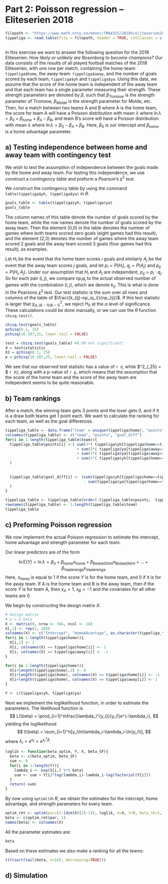 # Part 2: Poisson regression – Eliteserien 2018

```r
filepath <- "https://www.math.ntnu.no/emner/TMA4315/2018h/eliteserien2018"
tippeliga <- read.table(file = filepath, header = TRUE, colClasses = c("character",
                                                                       "character", "numeric", "numeric"))
```

In this exercise we want to answer the following question for the 2018 Eliteserien: *How likely or unlikely are Rosenborg to become champions?*
Our data consists of the results of all played football matches of the 2018 Eliteserien, with one row per match, containing the home-team: `tippeliga$home`, the away-team: `tippeliga$away`, and the number of goals scored by each team, `tippeliga$yh` and `tippeliga$ya`. Using this data, we assume that the score of the home team is independent of the away team and that each team has a single parameter measuring their strength. These strength parameters are denoted by $\beta$, such that $\beta_{Tromsoe}$ is the strength parameter of Tromsoe, $\beta_{Molde}$ is the strength parameter for Molde, etc. Then, for a match between two teams A and B where A is the home team, the score for team A will have a Poisson distribution with mean $\lambda$ where $\ln\lambda = \beta_0+\beta_{home}+\beta_A-\beta_B$, and team B's score will have a Poisson distribution with mean $\lambda$ where $\ln\lambda = \beta_0-\beta_A+\beta_B$. Here, $\beta_0$ is our intercept and $\beta_{home}$ is a home advantage parameter.

## a) Testing independence between home and away team with contingency test
We wish to test the assumption of independence between the goals made by the home and away team. For testing this independence, we use construct a *contingency table* and preform a *Pearson's* $\chi^2$ *test*. 

We construct the contingency table by using the command `table(tippeliga$yh, tippeliga$ya)` in *R*.

```r
goals_table <- table(tippeliga$yh, tippeliga$ya)
goals_table
```
The column names of this table denote the number of goals scored by the home team, while the row names denote the number of goals scored by the away team. Then the element (0,0) in the table denotes the number of games where both teams scored zero goals (eight games had this result), and the element (2,3) denotes the number of games where the away team scored 2 goals and the away team scored 3 goals (four games had this result), as examples. 

Let $H_i$ be the event that the home team scores $i$ goals and similarly $A_j$ be the event that the away team scores $j$ goals, and let $p_i = P(H_i)$, $q_j = P(A_j)$ and $p_{ij} = P(H_i, A_j)$. Under our assumption that $H_i$ and $A_j$ are independent, $p_{ij} = p_i\cdot q_j$. So for each pair $(i,j)$, we compare $np_iq_i$ to the actual observed number of games with the combination $(i,j)$, which we denote $k_{ij}$. This is what is done in the Pearsons $\chi^2$ test. Our test statistic is the sum over all rows and columns of the table of $\frac{(k_{ij}-np_iq_i)}{np_{ij}}$. If this test statistic is larger that $\chi^2_{\alpha, (6-1)(6-1)}$, we reject $H_0$ at the $\alpha$ level of significance. These calculations could be done manually, or we can use the *R* function `chisq.test()`.

```r
chisq.test(goals_table)
qchisq(0.1, 25)
pchisq(16.387,25, lower.tail = FALSE)
```
```r
test = chisq.test(goals_table) #0.90 not significant!
d = test$statistic
X2 = qchisq(0.1, 25)
p = pchisq(16.387,25, lower.tail = FALSE)
```
We see that our observed test statistic has a value of `r d`, while $\chi^2_{\alpha,25} = $ `r X2`, along with a p-value of `r p`, which means that the assumption that the score of the home team and the score of the away team are independent seems to be quite reasonable.

## b) Team rankings
After a match, the winning team gets 3 points and the loser gets 0, and if it is a draw both teams get 1 point each.
We want to calculate the ranking for each team, as well as the goal differences.
```r
tippeliga_table <- data.frame("team" = unique(tippeliga$home), "points"=vector("numeric", length(unique(tippeliga$home))), "goal_diff" <- vector("numeric", length(unique(tippeliga$home))))
colnames(tippeliga_table) <- c("team", "points", "goal_diff")
for(i in 1:length(tippeliga_table$team)){
  tippeliga_table$points[i] <-( sum(3*( tippeliga$yh[tippeliga$home==tippeliga_table$team[i]] > tippeliga$ya[tippeliga$home==tippeliga_table$team[i]] )) 
                                + sum(3*( tippeliga$ya[tippeliga$away==tippeliga_table$team[i]] > tippeliga$yh[tippeliga$away==tippeliga_table$team[i]] ))
                                + sum(1*( tippeliga$ya[tippeliga$away==tippeliga_table$team[i]] == tippeliga$yh[tippeliga$away==tippeliga_table$team[i]] ))
                                + sum(1*( tippeliga$yh[tippeliga$home==tippeliga_table$team[i]] == tippeliga$ya[tippeliga$home==tippeliga_table$team[i]] ))
  )
  
  
  tippeliga_table$goal_diff[i] <- (sum(tippeliga$yh[tippeliga$home==tippeliga_table$team[i]]) + sum(tippeliga$ya[tippeliga$away==tippeliga_table$team[i]]) 
                                   - sum(tippeliga$ya[tippeliga$home==tippeliga_table$team[i]]) - sum(tippeliga$yh[tippeliga$away==tippeliga_table$team[i]])
  )
}

tippeliga_table <- tippeliga_table[order(-tippeliga_table$points, -tippeliga_table$goal_diff),]
rownames(tippeliga_table) <- 1:length(tippeliga_table$team)
tippeliga_table
```

## c) Preforming Poisson regression
We now implement the actual Poisson regression to estimate the intercept, home advantage and strength parameter for each team.

Our linear predictors are of the form

$$
\ln\text{E}(Y) = \ln\lambda = \beta_0+\beta_{\text{home}}x_{\text{home}}+\beta_{\text{BodoeGlimt}}x_{\text{BodoeGlimt}}+\dots+\beta_{\text{Vaalerenga}}x_{\text{Vaalerenga}}.
$$
Here, $x_{home}$ is equal to 1 if the score $Y$ is for the home team, and 0 if it is for the away team. If A is the home team and B is the away team, then if the score $Y$ is for team A, then $x_A = 1$, $x_B = -1$ and the covariates for all other teams are 0.

We begin by constructing the design matrix $X$.
```r
# Design matrix
# y = X beta
X <- matrix(0, nrow <- 384, ncol <- 18)
X[,1] <- rep(1, 384)
colnames(X) <- c("Intercept", "HomeAdvantage", as.character(tippeliga_table$team))
for(i in 1:length(tippeliga$home)){
  X[i,2] <- 1
  X[i, colnames(X) == tippeliga$home[i]] <- 1
  X[i, colnames(X) == tippeliga$away[i]] <- -1
}

for(i in 1:length(tippeliga$home)){
  X[i+length(tippeliga$home),2] <- 0
  X[i+length(tippeliga$home), colnames(X) == tippeliga$home[i]] <- -1
  X[i+length(tippeliga$home), colnames(X) == tippeliga$away[i]] <- 1
}

Y <- c(tippeliga$yh, tippeliga$ya)
```

Next we implement the loglikelihood function, in order to estimate the parameters. The likelihood function is
$$
L(\beta) = \prod_{i=1}^n\frac{\lambda_i^{y_i}}{y_i!}e^{-\lambda_i},
$$
yielding the loglikelihood
$$
l(\beta) = \sum_{i=1}^n[y_i\ln\lambda_i-\lambda_i-\ln(y_i!)],
$$
where $\lambda_i = e^{\eta_i} = e^{x_i^T\beta}$.

```r
loglik <- function(beta_optim, Y, X, beta_SF){
  beta <- c(beta_optim, beta_SF)
  sum <- 0
  for(i in 1:length(Y)){
    lambda_i <- exp(X[i,] %*% beta)
    sum <- sum + Y[i]*log(lambda_i)-lambda_i-log(factorial(Y[i]))
  }
  return(-sum)
}
```

By now using `optim()`in *R*, we obtain the estimates for the intercept, home advantage, and strength parameters for every team.
```r
optim_ret <- optim(par=(1:(dim(X)[2]-1)), loglik, X=X, Y=Y, beta_SF=1, method="BFGS")
beta <- c(optim_ret$par, 1)
names(beta) <- colnames(X)
```

All the parameter estimates are:
```r
beta
```

Based on these estimates we also make a ranking for all the teams:
```r
t(t(sort(tail(beta, n=16), decreasing=TRUE)))
```

## d) Simulation




